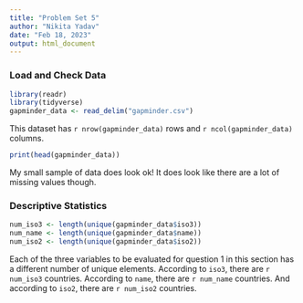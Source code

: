 ```yaml
---
title: "Problem Set 5"
author: "Nikita Yadav"
date: "Feb 18, 2023"
output: html_document
---
```


### Load and Check Data

```r
library(readr)
library(tidyverse)
gapminder_data <- read_delim("gapminder.csv")
```
This dataset has `r nrow(gapminder_data)` rows and `r ncol(gapminder_data)`
columns.
```r
print(head(gapminder_data))
```
My small sample of data does look ok! It does look like there are a lot of missing values though.

### Descriptive Statistics

```r
num_iso3 <- length(unique(gapminder_data$iso3))
num_name <- length(unique(gapminder_data$name))
num_iso2 <- length(unique(gapminder_data$iso2))
```
Each of the three variables to be evaluated for question 1 in this section has a different number of unique elements. According to `iso3`, there are `r num_iso3` countries. According to `name`, there are `r num_name` countries. And according to `iso2`, there are `r num_iso2` countries.
